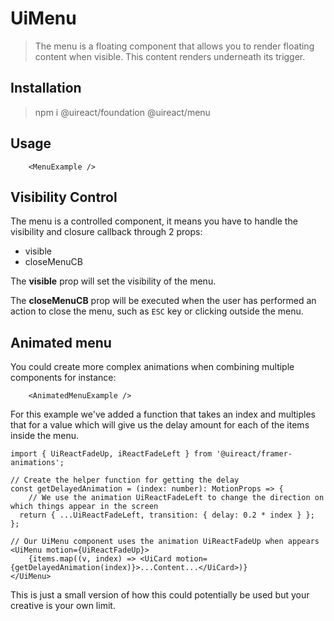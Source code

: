 


# UiMenu

<Metadata packageName='menu' packageJson={packageJson} />

> The menu is a floating component that allows you to render floating content when visible. This content renders underneath its trigger.

## Installation

> npm i @uireact/foundation @uireact/menu

## Usage

```tsx live scope={{MenuExample}}
    <MenuExample />
```

## Visibility Control

The menu is a controlled component, it means you have to handle the visibility and closure callback through 2 props:

- visible
- closeMenuCB

The **visible** prop will set the visibility of the menu.

The **closeMenuCB** prop will be executed when the user has performed an action to close the menu, such as `ESC` key or clicking outside the menu.

## Animated menu

You could create more complex animations when combining multiple components for instance:

```tsx live scope={{AnimatedMenuExample}}
    <AnimatedMenuExample />
```

For this example we've added a function that takes an index and multiples that for a value which will give us the delay amount for each of the items inside the menu.

```tsx
import { UiReactFadeUp, iReactFadeLeft } from '@uireact/framer-animations';

// Create the helper function for getting the delay
const getDelayedAnimation = (index: number): MotionProps => {
    // We use the animation UiReactFadeLeft to change the direction on which things appear in the screen
  return { ...UiReactFadeLeft, transition: { delay: 0.2 * index } };
};

// Our UiMenu component uses the animation UiReactFadeUp when appears
<UiMenu motion={UiReactFadeUp}>
    {items.map((v, index) => <UiCard motion={getDelayedAnimation(index)}>...Content...</UiCard>)}
</UiMenu>
```

This is just a small version of how this could potentially be used but your creative is your own limit.